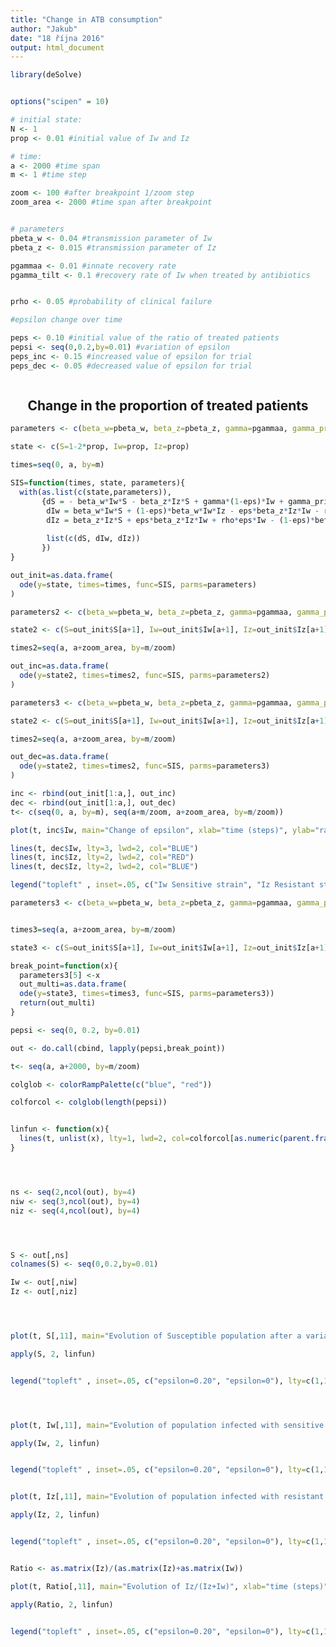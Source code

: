 ```yaml
---
title: "Change in ATB consumption"
author: "Jakub"
date: "18 října 2016"
output: html_document
---
```



```r
library(deSolve)


options("scipen" = 10)

# initial state:
N <- 1
prop <- 0.01 #initial value of Iw and Iz

# time:
a <- 2000 #time span
m <- 1 #time step

zoom <- 100 #after breakpoint 1/zoom step
zoom_area <- 2000 #time span after breakpoint


# parameters
pbeta_w <- 0.04 #transmission parameter of Iw
pbeta_z <- 0.015 #transmission parameter of Iz

pgammaa <- 0.01 #innate recovery rate
pgamma_tilt <- 0.1 #recovery rate of Iw when treated by antibiotics


prho <- 0.05 #probability of clinical failure

#epsilon change over time

peps <- 0.10 #initial value of the ratio of treated patients
pepsi <- seq(0,0.2,by=0.01) #variation of epsilon
peps_inc <- 0.15 #increased value of epsilon for trial
peps_dec <- 0.05 #decreased value of epsilon for trial



```



<center> <h2> Change in the proportion of treated patients </h2> </center>

 
 
 
```r
parameters <- c(beta_w=pbeta_w, beta_z=pbeta_z, gamma=pgammaa, gamma_prim=pgamma_tilt, eps=peps, rho=prho)

state <- c(S=1-2*prop, Iw=prop, Iz=prop)

times=seq(0, a, by=m)

SIS=function(times, state, parameters){
  with(as.list(c(state,parameters)),
       {dS = - beta_w*Iw*S - beta_z*Iz*S + gamma*(1-eps)*Iw + gamma_prim*eps*Iw + gamma*Iz
        dIw = beta_w*Iw*S + (1-eps)*beta_w*Iw*Iz - eps*beta_z*Iz*Iw - rho*eps*Iw - gamma*(1-eps)*Iw - gamma_prim*eps*Iw
        dIz = beta_z*Iz*S + eps*beta_z*Iz*Iw + rho*eps*Iw - (1-eps)*beta_w*Iw*Iz - gamma*Iz
        
        list(c(dS, dIw, dIz))
       })
}

out_init=as.data.frame(
  ode(y=state, times=times, func=SIS, parms=parameters)
)

```


```r
parameters2 <- c(beta_w=pbeta_w, beta_z=pbeta_z, gamma=pgammaa, gamma_prim=pgamma_tilt, eps=peps_inc, rho=prho)

state2 <- c(S=out_init$S[a+1], Iw=out_init$Iw[a+1], Iz=out_init$Iz[a+1])

times2=seq(a, a+zoom_area, by=m/zoom)

out_inc=as.data.frame(
  ode(y=state2, times=times2, func=SIS, parms=parameters2)
)

```

```r


parameters3 <- c(beta_w=pbeta_w, beta_z=pbeta_z, gamma=pgammaa, gamma_prim=pgamma_tilt, eps=peps_dec, rho=prho)

state2 <- c(S=out_init$S[a+1], Iw=out_init$Iw[a+1], Iz=out_init$Iz[a+1], Iwz=out_init$Iwz[a+1])

times2=seq(a, a+zoom_area, by=m/zoom)

out_dec=as.data.frame(
  ode(y=state2, times=times2, func=SIS, parms=parameters3)
)

```


```r


inc <- rbind(out_init[1:a,], out_inc)
dec <- rbind(out_init[1:a,], out_dec)
t<- c(seq(0, a, by=m), seq(a+m/zoom, a+zoom_area, by=m/zoom))

plot(t, inc$Iw, main="Change of epsilon", xlab="time (steps)", ylab="ratio", ylim=c(0,1), lty=3, lwd=2, type="l", col="RED")

lines(t, dec$Iw, lty=3, lwd=2, col="BLUE")
lines(t, inc$Iz, lty=2, lwd=2, col="RED")
lines(t, dec$Iz, lty=2, lwd=2, col="BLUE")

legend("topleft" , inset=.05, c("Iw Sensitive strain", "Iz Resistant strain"), lty=c(3,2), lwd=c(3,2))
```


```r


parameters3 <- c(beta_w=pbeta_w, beta_z=pbeta_z, gamma=pgammaa, gamma_prim=pgamma_tilt, eps=peps_dec, rho=prho)


times3=seq(a, a+zoom_area, by=m/zoom)

state3 <- c(S=out_init$S[a+1], Iw=out_init$Iw[a+1], Iz=out_init$Iz[a+1], Iwz=out_init$Iwz[a+1])

break_point=function(x){
  parameters3[5] <-x
  out_multi=as.data.frame(
  ode(y=state3, times=times3, func=SIS, parms=parameters3))
  return(out_multi)
}

pepsi <- seq(0, 0.2, by=0.01)

out <- do.call(cbind, lapply(pepsi,break_point))

```

```r


t<- seq(a, a+2000, by=m/zoom)

colglob <- colorRampPalette(c("blue", "red"))

colforcol <- colglob(length(pepsi))


linfun <- function(x){
  lines(t, unlist(x), lty=1, lwd=2, col=colforcol[as.numeric(parent.frame()$i)])
}




ns <- seq(2,ncol(out), by=4)
niw <- seq(3,ncol(out), by=4)
niz <- seq(4,ncol(out), by=4)




S <- out[,ns]
colnames(S) <- seq(0,0.2,by=0.01)

Iw <- out[,niw]
Iz <- out[,niz]




plot(t, S[,11], main="Evolution of Susceptible population after a variation of  ATB usage", xlab="time (steps)", ylab="S ratio", ylim=c(0,1), lty=1, lwd=2, type="l")

apply(S, 2, linfun)


legend("topleft" , inset=.05, c("epsilon=0.20", "epsilon=0"), lty=c(1,1), lwd=c(2,2), col=c("red", "blue"))




plot(t, Iw[,11], main="Evolution of population infected with sensitive strain after a variation of  ATB usage", xlab="time (steps)", ylab="S ratio", ylim=c(0,1), lty=1, lwd=2, type="l")

apply(Iw, 2, linfun)


legend("topleft" , inset=.05, c("epsilon=0.20", "epsilon=0"), lty=c(1,1), lwd=c(2,2), col=c("red", "blue"))


plot(t, Iz[,11], main="Evolution of population infected with resistant strain after a variation of  ATB usage", xlab="time (steps)", ylab="S ratio", ylim=c(0,1), lty=1, lwd=2, type="l")

apply(Iz, 2, linfun)


legend("topleft" , inset=.05, c("epsilon=0.20", "epsilon=0"), lty=c(1,1), lwd=c(2,2), col=c("red", "blue"))


Ratio <- as.matrix(Iz)/(as.matrix(Iz)+as.matrix(Iw))

plot(t, Ratio[,11], main="Evolution of Iz/(Iz+Iw)", xlab="time (steps)", ylab="S ratio", ylim=c(0,2), lty=1, lwd=2, type="l")

apply(Ratio, 2, linfun)


legend("topleft" , inset=.05, c("epsilon=0.20", "epsilon=0"), lty=c(1,1), lwd=c(2,2), col=c("red", "blue"))


```